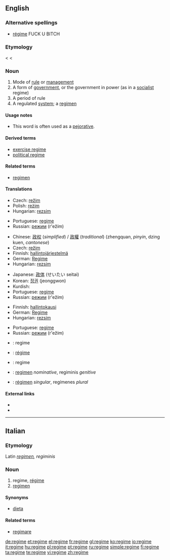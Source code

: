 {{also|Regime|régime}}
==English==
{{wikipedia}}

===Alternative spellings===
* [[régime]] FUCK U BITCH

===Etymology===
< {{etyl|fr}} {{term|régime}} < {{etyl|la}} {{term|regimen||direction, government}}

===Noun===
{{en-noun}}

# Mode of [[rule]] or [[management]]
# A form of [[government]], or the government in power (as in a [[socialist]] regime)
# A period of rule
# A regulated [[system]]; a [[regimen]]

====Usage notes====
* This word is often used as a [[pejorative]].

====Derived terms====
* [[exercise regime]]
* [[political regime]]

====Related terms====
* [[regimen]]

====Translations====
{{trans-top|mode of rule or management}}
* Czech: [[režim]] {{m}}
* Polish: [[reżim]] {{m}}
* Hungarian: [[rezsim]]
{{trans-mid}}
* Portuguese: [[regime]] {{m}}
* Russian: [[режим]] (r'ežím) {{m}}
{{trans-bottom}}

{{trans-top|form of government}}
* Chinese: [[政权]] (''simplified'') / [[政權]] (''traditional'') (zhengquan, ''pinyin'', dzing kuen, ''cantonese'')
* Czech: [[režim]] {{m}}
* Finnish: [[hallintojärjestelmä]]
* German: [[Regime]] {{n}}
* Hungarian: [[rezsim]]
{{trans-mid}}
* Japanese: [[政体]] (せいたい seitai)
* Korean: [[정권]] (jeonggwon)
* Kurdish: {{ku-Arab|[[ڕژێم]]}}
* Portuguese: [[regime]] {{m}}
* Russian: [[режим]] (r'ežím) {{m}}
{{trans-bottom}}

{{trans-top|period of rule}}
* Finnish: [[hallintokausi]]
* German: [[Regime]] {{n}}
* Hungarian: [[rezsim]]
{{trans-mid}}
* Portuguese: [[regime]] {{m}}
* Russian: [[режим]] (r'ežím) {{m}}
{{trans-bottom}}

{{checktrans-top}}
* {{ttbc|Dutch}}: regime
* {{ttbc|French}}: [[régime]]
* {{ttbc|Italian}}: regime
{{trans-mid}}
* {{ttbc|Latin}}: [[regimen]] ''nominative'', regiminis ''genitive''
* {{ttbc|Spanish}}: [[régimen]] ''singular'', regímenes ''plural''
{{trans-bottom}}

====External links====
* {{R:Webster 1913}}
* {{R:Century 1911}}

----

==Italian==

===Etymology===
Latin ''[[regimen]], regiminis''

===Noun===
{{it-noun|regim|m|e|i}}

# regime, [[régime]]
# [[regimen]]

====Synonyms====
* [[dieta]]

====Related terms====
* [[regimare]]

[[de:regime]]
[[et:regime]]
[[el:regime]]
[[fr:regime]]
[[gl:regime]]
[[ko:regime]]
[[io:regime]]
[[it:regime]]
[[hu:regime]]
[[pl:regime]]
[[pt:regime]]
[[ru:regime]]
[[simple:regime]]
[[fi:regime]]
[[ta:regime]]
[[te:regime]]
[[vi:regime]]
[[zh:regime]]